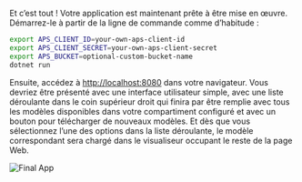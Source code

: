 Et c’est tout ! Votre application est maintenant prête à être mise en œuvre. Démarrez-le à partir de la ligne de commande comme d’habitude :

```bash
export APS_CLIENT_ID=your-own-aps-client-id
export APS_CLIENT_SECRET=your-own-aps-client-secret
export APS_BUCKET=optional-custom-bucket-name
dotnet run
```

Ensuite, accédez à [http://localhost:8080](http://localhost:8080) dans votre navigateur. Vous devriez être
présenté avec une interface utilisateur simple, avec une liste déroulante dans le coin supérieur droit qui finira par être remplie
avec tous les modèles disponibles dans votre compartiment configuré et avec un bouton pour télécharger de nouveaux modèles.
Et dès que vous sélectionnez l’une des options dans la liste déroulante, le modèle correspondant sera chargé
dans le visualiseur occupant le reste de la page Web.

![Final App](./final-app.webp)
